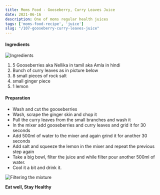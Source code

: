 ```yaml
---
title: Moms Food - Gooseberry, Curry Leaves Juice
date: 2021-06-16
description: One of moms regular health juices
tags: ['moms-food-recipe', 'juice']
slug: "/107-gooseberry-curry-leaves-juice"
---
```


#### Ingredients

![Ingredients](./gj-1.png)

1. 5 Gooseberries aka Nellika in tamil aka Amla in hindi
2. Bunch of curry leaves as in picture below
3. 8 small pieces of rock salt
4. small ginger piece
5. 1 lemon

#### Preparation

* Wash and cut the gooseberries
* Wash, scrape the ginger skin and chop it
* Pull the curry leaves from the small branches and wash it
* In the mixer add gooseberries and curry leaves and grid it for 30 seconds
* Add 500ml of water to the mixer and again grind it for another 30 seconds 
* Add salt and squeeze the lemon in the mixer and repeat the previous step again
* Take a big bowl, filter the juice and while filter pour another 500ml of water. 
* Cool it a bit and drink it. 

![Filtering the mixture](./gj-2.png)


**Eat well, Stay Healthy**